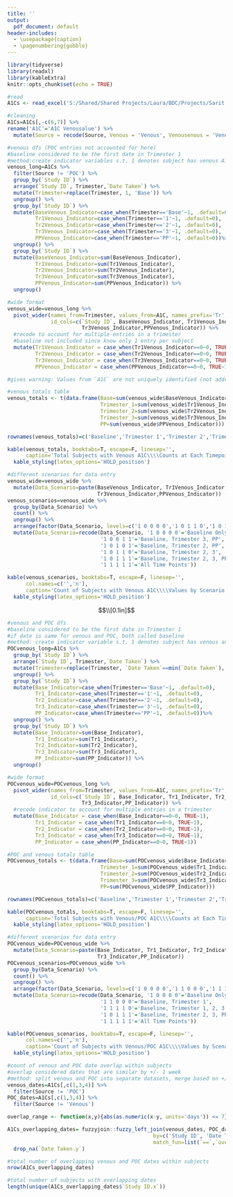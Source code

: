 ```yaml
---
title: ''
output:
  pdf_document: default
header-includes:
  - \usepackage{caption}
  - \pagenumbering{gobble}
---
```

\captionsetup[table]{labelformat=empty}

```r
library(tidyverse)
library(readxl)
library(kableExtra)
knitr::opts_chunk$set(echo = TRUE)
```

```r
#read
A1Cs <- read_excel('S:/Shared/Shared Projects/Laura/BDC/Projects/Sarit Polsky/PICLS/Data_Raw/Venus and POC A1Cs_corrections Updated 5-10-23.xlsx')
```

```r
#cleaning
A1Cs=A1Cs[,-c(6,7)] %>%
rename('A1C'='A1C Venousalue') %>% 
  mutate(Source = recode(Source, Venous = 'Venous', Venousenous = 'Venous', POC =  'POC' ))
```

```r
#venous dfs (POC entries not accounted for here)
#baseline considered to be the first date in Trimester 1
#method:create indicator variables s.t. 1 denotes subject has venous A1C data
venous_long=A1Cs %>%
  filter(Source != 'POC') %>% 
  group_by(`Study ID`) %>% 
  arrange(`Study ID`, Trimester,`Date Taken`) %>% 
  mutate(Trimester=replace(Trimester, 1, 'Base')) %>% 
  ungroup() %>% 
  group_by(`Study ID`) %>%
  mutate(BaseVenous_Indicator=case_when(Trimester=='Base'~1, .default=0),
         Tr1Venous_Indicator=case_when(Trimester=='1'~1, .default=0),
         Tr2Venous_Indicator=case_when(Trimester=='2'~1, .default=0),
         Tr3Venous_Indicator=case_when(Trimester=='3'~1, .default=0),
         PPVenous_Indicator=case_when(Trimester=='PP'~1, .default=0))%>%
  ungroup() %>% 
  group_by(`Study ID`) %>% 
  mutate(BaseVenous_Indicator=sum(BaseVenous_Indicator),
         Tr1Venous_Indicator=sum(Tr1Venous_Indicator), 
         Tr2Venous_Indicator=sum(Tr2Venous_Indicator),
         Tr3Venous_Indicator=sum(Tr3Venous_Indicator),
         PPVenous_Indicator=sum(PPVenous_Indicator)) %>% 
  ungroup()

#wide format
venous_wide=venous_long %>%
  pivot_wider(names_from=Trimester, values_from=A1C, names_prefix='Tr', 
              id_cols=c(`Study ID`, BaseVenous_Indicator, Tr1Venous_Indicator, Tr2Venous_Indicator,
                        Tr3Venous_Indicator,PPVenous_Indicator)) %>% 
  #recode to account for multiple entries in a trimester
  #baseline not included since know only 1 entry per subject
  mutate(Tr1Venous_Indicator = case_when(Tr1Venous_Indicator==0~0, TRUE~1),
         Tr2Venous_Indicator = case_when(Tr2Venous_Indicator==0~0, TRUE~1),
         Tr3Venous_Indicator = case_when(Tr3Venous_Indicator==0~0, TRUE~1),
         PPVenous_Indicator = case_when(PPVenous_Indicator==0~0, TRUE~1))

#gives warning: Values from `A1C` are not uniquely identified (not addressed since not interested in specific A1Cs at this time)
```

```r
#venous totals table
venous_totals <- t(data.frame(Base=sum(venous_wide$BaseVenous_Indicator),
                              Trimester_1=sum(venous_wide$Tr1Venous_Indicator),
                              Trimester_2=sum(venous_wide$Tr2Venous_Indicator),
                              Trimester_3=sum(venous_wide$Tr3Venous_Indicator),
                              PP=sum(venous_wide$PPVenous_Indicator)))

rownames(venous_totals)=c('Baseline','Trimester 1','Trimester 2','Trimester 3','PP')

kable(venous_totals, booktabs=T, escape=F, linesep='',
      caption='Total Subjects with Venous A1C\\\\Counts at Each Timepoint:') %>% 
  kable_styling(latex_options='HOLD_position')
```

```r
#different scenarios for data entry
venous_wide=venous_wide %>%
  mutate(Data_Scenario=paste(BaseVenous_Indicator, Tr1Venous_Indicator, Tr2Venous_Indicator,
                             Tr3Venous_Indicator,PPVenous_Indicator))
venous_scenarios=venous_wide %>% 
  group_by(Data_Scenario) %>%
  count() %>%
  ungroup() %>%
  arrange(factor(Data_Scenario, levels=c('1 0 0 0 0','1 0 1 1 0','1 0 1 0 1','1 0 0 1 1','1 0 1 1 1','1 1 1 1 1'))) %>% 
  mutate(Data_Scenario=recode(Data_Scenario, '1 0 0 0 0'='Baseline Only',
                              '1 0 0 1 1'='Baseline, Trimester 3, PP',
                              '1 0 1 0 1'='Baseline, Trimester 2, PP',
                              '1 0 1 1 0'='Baseline, Trimester 2, 3',
                              '1 0 1 1 1'='Baseline, Trimester 2, 3, PP',
                              '1 1 1 1 1'='All Time Points'))

kable(venous_scenarios, booktabs=T, escape=F, linesep='',
      col.names=c('','n'),
      caption='Count of Subjects with Venous A1C\\\\Values by Scenario:') %>% 
  kable_styling(latex_options='HOLD_position')
```

$$\\[0.1in]$$

```r
#venous and POC dfs
#baseline considered to be the first date in Trimester 1
#if date is same for venous and POC, both called baseline
#method: create indicator variable s.t. 1 denotes subject has venous and/or POC A1C data
POCvenous_long=A1Cs %>%
  group_by(`Study ID`) %>% 
  arrange(`Study ID`, Trimester,`Date Taken`) %>% 
  mutate(Trimester=replace(Trimester, `Date Taken`==min(`Date Taken`), 'Base')) %>% 
  ungroup() %>% 
  group_by(`Study ID`) %>%
  mutate(Base_Indicator=case_when(Trimester=='Base'~1, .default=0),
         Tr1_Indicator=case_when(Trimester=='1'~1, .default=0),
         Tr2_Indicator=case_when(Trimester=='2'~1, .default=0),
         Tr3_Indicator=case_when(Trimester=='3'~1, .default=0),
         PP_Indicator=case_when(Trimester=='PP'~1, .default=0))%>%
  ungroup() %>% 
  group_by(`Study ID`) %>% 
  mutate(Base_Indicator=sum(Base_Indicator),
         Tr1_Indicator=sum(Tr1_Indicator), 
         Tr2_Indicator=sum(Tr2_Indicator),
         Tr3_Indicator=sum(Tr3_Indicator),
         PP_Indicator=sum(PP_Indicator)) %>%
  ungroup()

#wide format
POCvenous_wide=POCvenous_long %>%
  pivot_wider(names_from=Trimester, values_from=A1C, names_prefix='Tr', 
              id_cols=c(`Study ID`, Base_Indicator, Tr1_Indicator, Tr2_Indicator,
                        Tr3_Indicator,PP_Indicator)) %>% 
  #recode indicator to account for multiple entries in a trimester
  mutate(Base_Indicator = case_when(Base_Indicator==0~0, TRUE~1),
         Tr1_Indicator = case_when(Tr1_Indicator==0~0, TRUE~1),
         Tr2_Indicator = case_when(Tr2_Indicator==0~0, TRUE~1),
         Tr3_Indicator = case_when(Tr3_Indicator==0~0, TRUE~1),
         PP_Indicator = case_when(PP_Indicator==0~0, TRUE~1))
```

```r
#POC and venous totals table
POCvenous_totals <- t(data.frame(Base=sum(POCvenous_wide$Base_Indicator),
                              Trimester_1=sum(POCvenous_wide$Tr1_Indicator),
                              Trimester_2=sum(POCvenous_wide$Tr2_Indicator),
                              Trimester_3=sum(POCvenous_wide$Tr3_Indicator),
                              PP=sum(POCvenous_wide$PP_Indicator)))

rownames(POCvenous_totals)=c('Baseline','Trimester 1','Trimester 2','Trimester 3','PP')

kable(POCvenous_totals, booktabs=T, escape=F, linesep='',
      caption='Total Subjects with Venous/POC A1C\\\\Counts at Each Timepoint:') %>% 
  kable_styling(latex_options='HOLD_position')
```

```r
#different scenarios for data entry
POCvenous_wide=POCvenous_wide %>%
  mutate(Data_Scenario=paste(Base_Indicator, Tr1_Indicator, Tr2_Indicator,
                             Tr3_Indicator,PP_Indicator))
POCvenous_scenarios=POCvenous_wide %>% 
  group_by(Data_Scenario) %>%
  count() %>%
  ungroup() %>%
  arrange(factor(Data_Scenario, levels=c('1 0 0 0 0','1 1 0 0 0','1 1 1 1 0','1 0 1 1 1','1 1 1 1 1'))) %>% 
  mutate(Data_Scenario=recode(Data_Scenario, '1 0 0 0 0'='Baseline Only',
                              '1 1 0 0 0'='Baseline, Trimester 1',
                              '1 1 1 1 0'='Baseline, Trimester 1, 2, 3',
                              '1 0 1 1 1'='Baseline, Trimester 2, 3, PP',
                              '1 1 1 1 1'='All Time Points'))

kable(POCvenous_scenarios, booktabs=T, escape=F, linesep='',
      col.names=c('','n'),
      caption='Count of Subjects with Venous/POC A1C\\\\Values by Scenario:') %>% 
  kable_styling(latex_options='HOLD_position')
```

```r
#count of venous and POC date overlap within subjects
#overlap considered dates that are similar by +/- 1 week
#method: split venous and POC into separate datasets, merge based on +/-7 day window
venous_dates=A1Cs[,c(1,3,4)] %>% 
  filter(Source != 'POC')
POC_dates=A1Cs[,c(1,3,4)] %>% 
  filter(Source != 'Venous')

overlap_range <- function(x,y){abs(as.numeric(x-y, units='days')) <= 7}

A1Cs_overlapping_dates= fuzzyjoin::fuzzy_left_join(venous_dates, POC_dates, 
                                               by=c('Study ID', 'Date Taken'),
                                               match_fun=list(`==`,`overlap_range`)) %>% 
  drop_na(`Date Taken.y`)

#total number of overlapping venous and POC dates within subjects
nrow(A1Cs_overlapping_dates)

#total number of subjects with overlapping dates
length(unique(A1Cs_overlapping_dates$`Study ID.x`))
```

